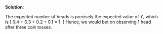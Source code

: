 

\color{blue}

**Solution**:

The expected number of heads is precisely the expected value of $Y$, which is
\[
0.4 \times 0 + 0.3 \times 1 + 0.2 \times 2 + 0.1 \times 3 = 1.
\]
Hence, we would bet on observing 1 head after three coin tosses.

\color{black}



